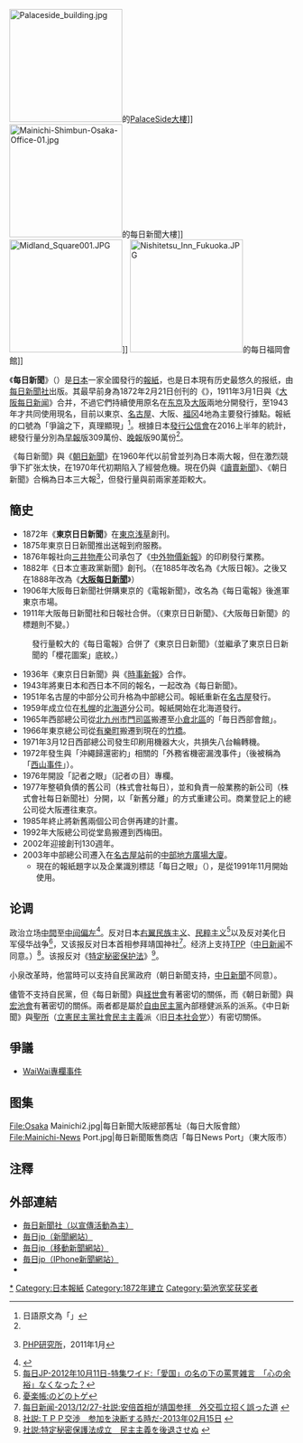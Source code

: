 {{About|一家日本大型報紙|香港同名報紙|每日新聞 (香港)|泰國同名報紙|每日新聞 (泰國)}}
{{Infobox_Newspaper
|name = 每日新聞
|width = 20em
|image = Mainichi Shimbun logo.svg
|type = 日報
|format = [[大报|大报]]
|foundation = {{start date and age|1872|2|27|df=yes}}
|price = 早報：130[[日圓|日圓]]<br />晚報：50日圓<br />訂閱：3,925日圓/月（早報加晚報）
|owners = [[每日新聞社|株式會社每日新聞社]]
|publisher = 株式會社每日新聞社
|political = [[中间派|中間]]至[[中间偏左|中间偏左]]<br/>[[自由主义|自由主义]]<br/>[[凯恩斯主义|凯恩斯主义]]
|language = [[日文|日文]]
|circulation = 早報：3,093,613<br />晚報：901,372<br />（2016上半年）<ref name="發行總數2016.01-06">{{Cite web |url=http://macs.mainichi.co.jp/now/media01/index.html |title=全国の販売部数｜毎日新聞社広告局 |access-date=2017-04-01 |archive-url=https://web.archive.org/web/20170402165552/http://macs.mainichi.co.jp/now/media01/index.html |archive-date=2017-04-02 |dead-url=yes }}</ref>
|headquarters = {{JPN}}[[東京|東京]]
|website = {{url|http://mainichi.jp/}}
}}
[[File:Palaceside_building.jpg|200px]]的[[PalaceSide大樓|PalaceSide大樓]]]]
[[File:Mainichi-Shimbun-Osaka-Office-01.jpg|200px]]的每日新聞大樓]]
[[File:Midland_Square001.JPG|200px]]]]
[[File:Nishitetsu_Inn_Fukuoka.JPG|200px]]的每日福岡會館]]

《'''每日新聞'''》（{{jpn|j=毎日新聞|hg=まいにちしんぶん|rm=Mainichi shinbun|f=y}}）是[[日本|日本]]一家全國發行的[[報紙|報紙]]，也是日本現有历史最悠久的报纸，由[[每日新聞社|每日新聞社]]出版。其最早前身為1872年2月21日创刊的《{{link-ja|東京日日新聞|東京日日新聞}}》，1911年3月1日與《[[大阪每日新闻|大阪每日新闻]]》合并，不過它們持續使用原名在[[东京|东京]]及[[大阪市|大阪]]兩地分開發行，至1943年才共同使用現名，目前以東京、[[名古屋|名古屋]]、大阪、[[福岡市|福冈]]4地為主要發行據點。報紙的口號為「爭論之下，真理顯現」<ref>日語原文為「{{lang|ja|論争がある。本当が見える。}}」</ref>。根據日本[[發行公信會|發行公信會]]在2016上半年的統計，總發行量分別為[[早報|早報]]版309萬份、[[晚報|晚報]]版90萬份<ref name="發行總數2016.01-06" />。

《每日新聞》與《[[朝日新聞|朝日新聞]]》在1960年代以前曾並列為日本兩大報，但在激烈競爭下扩张太快，在1970年代初期陷入了經營危機。現在仍與《[[讀賣新聞|讀賣新聞]]》、《朝日新聞》合稱為日本三大報<ref>{{lang|ja|レッカ社著『ニュースがおもしろくなる世界三大辞典』}} [[PHP研究所|PHP研究所]]，2011年1月</ref>，但發行量與前兩家差距較大。

== 簡史 ==
* 1872年《'''東京日日新聞'''》在[[東京|東京]][[浅草|浅草]]創刊。
* 1875年東京日日新聞推出送報到府服務。
* 1876年報社向[[三井物產|三井物產]]公司承包了《[[日本經濟新聞|中外物價新報]]》的印刷發行業務。
* 1882年《日本立憲政黨新聞》創刊。（在1885年改名為《大阪日報》。之後又在1888年改為《'''[[大阪每日新聞|大阪每日新聞]]'''》）
* 1906年大阪毎日新聞社併購東京的《電報新聞》，改名為《每日電報》後進軍東京市場。
* 1911年大阪毎日新聞社和日報社合併。（《東京日日新聞》、《大阪毎日新聞》的標題則不變。）
:發行量較大的《每日電報》合併了《東京日日新聞》（並繼承了東京日日新聞的「櫻花圖案」底紋。）
* 1936年《東京日日新聞》與《[[時事新報_(日本)|時事新報]]》合作。
* 1943年將東日本和西日本不同的報名，一起改為《每日新聞》。
* 1951年名古屋的中部分公司升格為中部總公司。報紙重新在[[名古屋|名古屋]]發行。
* 1959年成立位在[[札幌|札幌]]的[[北海道|北海道]]分公司。報紙開始在北海道發行。
* 1965年西部總公司從[[北九州市|北九州市]][[門司區|門司區]]搬遷至[[小倉北區|小倉北區]]的「毎日西部會館」。
* 1966年東京總公司從[[有樂町|有樂町]]搬遷到現在的[[竹橋|竹橋]]。
* 1971年3月12日西部總公司發生印刷用機器大火，共損失八台輪轉機。
* 1972年發生與「沖繩歸還密約」相關的「外務省機密漏洩事件」（後被稱為「[[西山事件|西山事件]]」）。
* 1976年開設「記者之眼」（記者の目）專欄。
* 1977年整頓負債的舊公司（株式會社每日），並和負責一般業務的新公司（株式會社每日新聞社）分開，以「新舊分離」的方式重建公司。商業登記上的總公司從大阪遷往東京。
* 1985年終止將新舊兩個公司合併再建的計畫。
* 1992年大阪總公司從堂島搬遷到西梅田。
* 2002年迎接創刊130週年。
* 2003年中部總公司遷入在[[名古屋站|名古屋站]]前的[[中部地方廣場大廈|中部地方廣場大廈]]。
**現在的報紙題字以及企業識別標誌「每日之眼」（{{lang|ja|毎日の目}}），是從1991年11月開始使用。

==论调==
政治立场[[中間派|中間]]至[[中間偏左|中间偏左]]<ref>{{Cite web |url=http://newspaper.jfdaily.com/jfrb/html/2010-06/17/content_352229.htm |title=解放日报-2010年6月17日-民调与民意 |access-date=2013年3月1日 |archive-url=https://web.archive.org/web/20131224113238/http://newspaper.jfdaily.com/jfrb/html/2010-06/17/content_352229.htm |archive-date=2013年12月24日 |dead-url=yes }}</ref>。反对日本[[右派|右翼]][[民族主义|民族主义]]、[[民粹主义|民粹主义]]<ref>[https://archive.is/20130501151034/mainichi.jp/feature/news/20121011dde012040088000c.html 每日JP-2012年10月11日-特集ワイド:「愛国」の名の下の罵詈雑言　「心の余裕」なくなった？]</ref>以及反对美化日军侵华战争<ref>[https://archive.is/20130501163712/mainichi.jp/opinion/news/20120317ddh041070007000c.html 憂楽帳:のどのトゲ]</ref>，又该报反对日本首相参拜靖国神社<ref>[http://mainichi.jp/opinion/news/20131227k0000m070122000c.html 每日新闻-2013/12/27-社説:安倍首相が靖国参拝　外交孤立招く誤った道] {{webarchive|url=https://web.archive.org/web/20131229094603/http://mainichi.jp/opinion/news/20131227k0000m070122000c.html |date=2013-12-29 }}</ref>。经济上支持[[跨太平洋夥伴全面進展協定|TPP]]（[[中日新闻|中日新闻]]不同意。）<ref>[http://mainichi.jp/opinion/news/20130215k0000m070119000c.html 社説:ＴＰＰ交渉　参加を決断する時だ-2013年02月15日] {{webarchive|url=https://web.archive.org/web/20130217060544/http://mainichi.jp/opinion/news/20130215k0000m070119000c.html |date=2013年2月17日 }}</ref>。该报反对《[[特定秘密保护法|特定秘密保护法]]》<ref>[http://mainichi.jp/opinion/news/20131207k0000m070113000c.html 社説:特定秘密保護法成立　民主主義を後退させぬ] {{webarchive|url=https://web.archive.org/web/20131224093406/http://mainichi.jp/opinion/news/20131207k0000m070113000c.html |date=2013-12-24 }}</ref>。

小泉改革時，他當時可以支持自民黨政府（朝日新聞支持，[[中日新聞|中日新聞]]不同意）。

儘管不支持自民黨，但《每日新聞》與[[経世會|経世會]]有著密切的關係，而《朝日新聞》與[[宏池會|宏池會]]有著密切的關係。兩者都是屬於[[自由民主党_(日本)|自由民主黨]]內部穩健派系的派系。《中日新聞》與[[聖所_(日本立憲民主黨的政治派別)|聖所]]（[[立憲民主黨_(日本2020年)|立憲民主黨]][[社會民主主義|社會民主主義]]派〈旧[[日本社会党|日本社会党]]〉）有密切關係。

== 爭議 ==

* [[WaiWai專欄事件|WaiWai專欄事件]]

== 图集 ==
<gallery>
File:Osaka Mainichi2.jpg|每日新聞大阪總部舊址（每日大阪會館）
File:Mainichi-News Port.jpg|毎日新聞販售商店「每日News Port」（東大阪市）
</gallery>

== 注釋 ==
{{reflist|2}}

== 外部連結 ==
{{Commonscat|Mainichi Shimbun}}
* [http://www.mainichi.co.jp/ 毎日新聞社（以宣傳活動為主）] {{WebCite|url=https://www.webcitation.org/66mRYxKvX?url=http://www.mainichi.co.jp/ |date=20120408215304 |dateformat=iso }}{{Ja icon}}
* [http://mainichi.jp/index.html 毎日jp（新聞網站）] {{Wayback|url=http://mainichi.jp/index.html |date=20180215045905 }}
* [https://web.archive.org/web/20101115154556/http://m.mainichi.jp/ 毎日jp（移動新聞網站）]
* [https://web.archive.org/web/20101018050239/http://www.mainichi.jp/iPhone/ 毎日jp（IPhone新聞網站）]
* {{Twitter|mainichijpedit|毎日jp編輯部}}

{{日本各大報紙}}

{{Authority control}}
{{DEFAULTSORT:Mainichi Shimbun}}
[[Category:每日新聞社|*]]
[[Category:日本報紙|Category:日本報紙]]
[[Category:1872年建立|Category:1872年建立]]
[[Category:菊池宽奖获奖者|Category:菊池宽奖获奖者]]